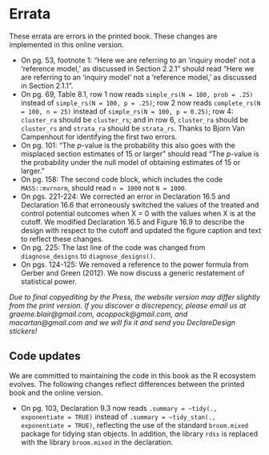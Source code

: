 # Errata {.unnumbered}

These errata are errors in the printed book. These changes are implemented in this online version.

- On pg. 53, footnote 1: "Here we are referring to an 'inquiry model' not a 'reference model,' as discussed in Section 2.2.1" should read "Here we are referring to an 'inquiry model' not a 'reference model,' as discussed in Section 2.1.1".
- On pg. 69, Table 8.1, row 1 now reads `simple_rs(N = 100, prob = .25)` instead of `simple_rs(N = 100, p = .25)`; row 2 now reads `complete_rs(N = 100, n = 25)` instead of `simple_rs(N = 100, p = 0.25)`; row 4: `cluster_ra` should be `cluster_rs`; and in row 6, `cluster_ra` should be `cluster_rs` and `strata_ra` should be `strata_rs`. Thanks to Bjorn Van Campenhout for identifying the first two errors.
- On pg. 101: "The $p$-value is the probability this also goes with the misplaced section estimates of 15 or larger" should read "The $p$-value is the probability under the null model of obtaining estimates of 15 or larger."
- On pg. 158: The second code block, which includes the code `MASS::mvrnorm`, should read `n = 1000` not `N = 1000`.
- On pgs. 221-224: We corrected an error in Declaration 16.5 and Declaration 16.6 that erroneously switched the values of the treated and control potential outcomes when X = 0 with the values when X is at the cutoff. We modified Declaration 16.5 and Figure 16.9 to describe the design with respect to the cutoff and updated the figure caption and text to reflect these changes.
- On pg. 225: The last line of the code was changed from `diagnose_designs` to `diagnose_designs()`.
- On pgs. 124-125: We removed a reference to the power formula from Gerber and Green (2012). We now discuss a generic restatement of statistical power.

*Due to final copyediting by the Press, the website version may differ slightly from the print version. If you discover a discrepency, please email us at graeme.blair@gmail.com, acoppock@gmail.com, and macartan@gmail.com and we will fix it and send you DeclareDesign stickers!*

## Code updates

We are committed to maintaining the code in this book as the R ecosystem evolves. The following changes reflect differences between the printed book and the online version. 

- On pg. 103, Declaration 9.3 now reads `.summary = ~tidy(., exponentiate = TRUE)` instead of `.summary = ~tidy_stan(., exponentiate = TRUE)`, reflecting the use of the standard `broom.mixed` package for tidying stan objects. In addition, the library `rdss` is replaced with the library `broom.mixed` in the declaration.
